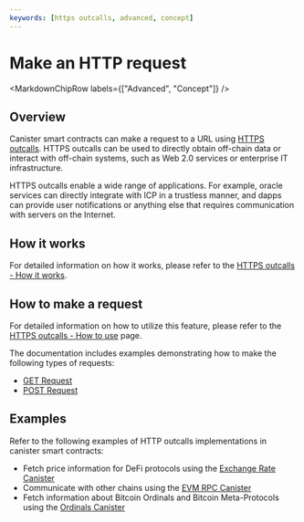 ```yaml
---
keywords: [https outcalls, advanced, concept]
---
```





# Make an HTTP request

<MarkdownChipRow labels={["Advanced", "Concept"]} />
## Overview

Canister smart contracts can make a request to a URL using [HTTPS outcalls](https://internetcomputer.org/https-outcalls). HTTPS outcalls can be used to directly obtain off-chain data or interact with off-chain systems, such as Web 2.0 services or enterprise IT infrastructure.

HTTPS outcalls enable a wide range of applications. For example, oracle services can directly integrate with ICP in a trustless manner, and dapps can provide user notifications or anything else that requires communication with servers on the Internet.

## How it works

For detailed information on how it works, please refer to the [HTTPS outcalls - How it works](/docs/current/references/https-outcalls-how-it-works).

## How to make a request

For detailed information on how to utilize this feature, please refer to the [HTTPS outcalls - How to use](/docs/current/developer-docs/smart-contracts/advanced-features/https-outcalls/https-outcalls-how-to-use) page.

The documentation includes examples demonstrating how to make the following types of requests:
- [GET Request](./https-outcalls-get.mdx)
- [POST Request](./https-outcalls-post.mdx)

## Examples

Refer to the following examples of HTTP outcalls implementations in canister smart contracts:

- Fetch price information for DeFi protocols using the [Exchange Rate Canister](https://github.com/dfinity/exchange-rate-canister)
- Communicate with other chains using the [EVM RPC Canister](https://github.com/internet-computer-protocol/evm-rpc-canister)
- Fetch information about Bitcoin Ordinals and Bitcoin Meta-Protocols using the [Ordinals Canister](https://github.com/sardariuss/ordinals_canister)
